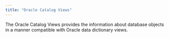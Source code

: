 ```yaml
---
title: "Oracle Catalog Views"
---
```


The Oracle Catalog Views provides the information about database objects in a manner compatible with Oracle data dictionary views.